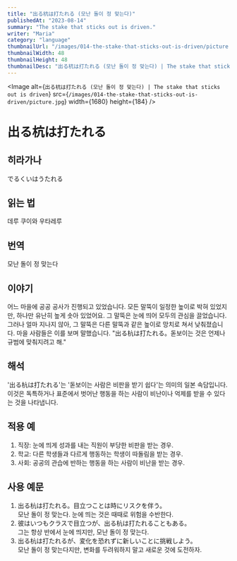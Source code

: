 ```yaml
---
title: "出る杭は打たれる (모난 돌이 정 맞는다)"
publishedAt: "2023-08-14"
summary: "The stake that sticks out is driven."
writer: "Maria"
category: "language"
thumbnailUrl: "/images/014-the-stake-that-sticks-out-is-driven/picture.jpg"
thumbnailWidth: 48
thumbnailHeight: 48
thumbnailDesc: "出る杭は打たれる (모난 돌이 정 맞는다) | The stake that sticks out is driven"
---
```


<Image
  alt={`出る杭は打たれる (모난 돌이 정 맞는다) | The stake that sticks out is driven`}
  src={`/images/014-the-stake-that-sticks-out-is-driven/picture.jpg`}
  width={1680}
  height={184}
/>

# 出る杭は打たれる

## 히라가나

でるくいはうたれる

## 읽는 법

데루 쿠이와 우타레루

## 번역

모난 돌이 정 맞는다

## 이야기

어느 마을에 공공 공사가 진행되고 있었습니다. 모든 말뚝이 일정한 높이로 박혀 있었지만, 하나만 유난히 높게 솟아 있었어요. 그 말뚝은 눈에 띄어 모두의 관심을 끌었습니다. 그러나 얼마 지나지 않아, 그 말뚝은 다른 말뚝과 같은 높이로 망치로 쳐서 낮춰졌습니다. 마을 사람들은 이를 보며 말했습니다. "出る杭は打たれる。돋보이는 것은 언제나 규범에 맞춰지려고 해."

## 해석

'出る杭は打たれる'는 '돋보이는 사람은 비판을 받기 쉽다'는 의미의 일본 속담입니다. 이것은 독특하거나 표준에서 벗어난 행동을 하는 사람이 비난이나 억제를 받을 수 있다는 것을 나타냅니다.

## 적용 예

1. 직장: 눈에 띄게 성과를 내는 직원이 부당한 비판을 받는 경우.
2. 학교: 다른 학생들과 다르게 행동하는 학생이 따돌림을 받는 경우.
3. 사회: 공공의 관습에 반하는 행동을 하는 사람이 비난을 받는 경우.

## 사용 예문

1. 出る杭は打たれる。目立つことは時にリスクを伴う。<br /> 모난 돌이 정 맞는다. 눈에 띄는 것은 때때로 위험을 수반한다.
2. 彼はいつもクラスで目立つが、出る杭は打たれることもある。<br /> 그는 항상 반에서 눈에 띄지만, 모난 돌이 정 맞는다.
3. 出る杭は打たれるが、変化を恐れずに新しいことに挑戦しよう。<br /> 모난 돌이 정 맞는다지만, 변화를 두려워하지 말고 새로운 것에 도전하자.
